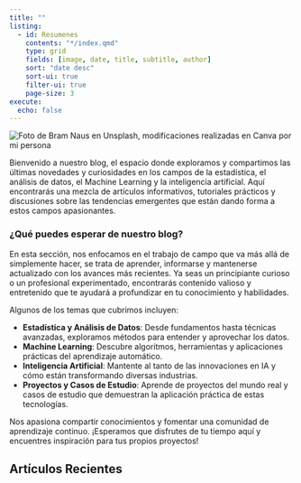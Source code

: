 ```yaml
---
title: ""
listing:
  - id: Resumenes
    contents: "*/index.qmd"
    type: grid
    fields: [image, date, title, subtitle, author]
    sort: "date desc"
    sort-ui: true
    filter-ui: true
    page-size: 3
execute:
  echo: false
---
```


<img src="7.png" alt="Foto de Bram Naus en Unsplash, modificaciones realizadas en Canva por mi persona" style="max-width:100%;height:auto;">


Bienvenido a nuestro blog, el espacio donde exploramos y compartimos las últimas novedades y curiosidades en los campos de la estadística, el análisis de datos, el Machine Learning y la inteligencia artificial. Aquí encontrarás una mezcla de artículos informativos, tutoriales prácticos y discusiones sobre las tendencias emergentes que están dando forma a estos campos apasionantes.

### ¿Qué puedes esperar de nuestro blog?

En esta sección, nos enfocamos en el trabajo de campo que va más allá de simplemente hacer, se trata de aprender, informarse y mantenerse actualizado con los avances más recientes. Ya seas un principiante curioso o un profesional experimentado, encontrarás contenido valioso y entretenido que te ayudará a profundizar en tu conocimiento y habilidades.

Algunos de los temas que cubrimos incluyen:

- **Estadística y Análisis de Datos**: Desde fundamentos hasta técnicas avanzadas, exploramos métodos para entender y aprovechar los datos.
- **Machine Learning**: Descubre algoritmos, herramientas y aplicaciones prácticas del aprendizaje automático.
- **Inteligencia Artificial**: Mantente al tanto de las innovaciones en IA y cómo están transformando diversas industrias.
- **Proyectos y Casos de Estudio**: Aprende de proyectos del mundo real y casos de estudio que demuestran la aplicación práctica de estas tecnologías.

Nos apasiona compartir conocimientos y fomentar una comunidad de aprendizaje continuo. ¡Esperamos que disfrutes de tu tiempo aquí y encuentres inspiración para tus propios proyectos!

## Artículos Recientes 

<!-- Google tag (gtag.js) -->
<script async src="https://www.googletagmanager.com/gtag/js?id=G-H0F3YKCDW7"></script>
<script>
  window.dataLayer = window.dataLayer || [];
  function gtag(){dataLayer.push(arguments);}
  gtag('js', new Date());

  gtag('config', 'G-H0F3YKCDW7');
</script>
